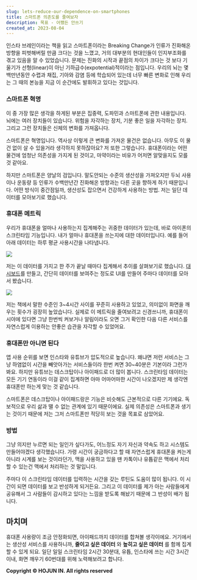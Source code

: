 ```yaml
---
slug: lets-reduce-our-dependence-on-smartphones
title: 스마트폰 의존도를 줄여보자
description: 목표 - 어쨌든 안쓰기
created_at: 2023-08-04
---
```


인스타 브레인이라는 책을 읽고 스마트폰이라는 Breaking Change가 인류가 진화해온 방향을 피벗해버릴 만큼 크다는 것을 느꼈고, 거의
대부분의 현대인들이 인지부조화를 겪고 있음을 알 수 있었습니다. 문제는 진화의 시작과 끝점의 차이가 크다는 것 보다 기울기가
선형(linear)이 아닌 기하급수(expotential)적이라는 점입니다. 우리의 뇌는 몇백만년동안 수렵과 채집, 기아와 감염 등에
학습되어 있는데 너무 빠른 변화로 인해 우리는 그 때의 본능을 지금 이 순간에도 발휘하고 있다는 것입니다.

### 스마트폰 혁명

이 중 가장 많은 생각을 하게된 부분은 집중력, 도파민과 스마트폰에 관한 내용입니다. 뇌에는 여러 장치들이 있습니다. 위험을 자각하는 장치,
기분 좋은 일을 자각하는 장치. 그리고 그런 장치들은 신체의 변화를 가져옵니다.

스마트폰은 혁명입니다. 역사상 이렇게 큰 변화를 가져온 물건은 없습니다. 아무도 이 물건 없이 살 수 있을거라 생각하지 못하잖아요? 저 또한
그렇습니다. 휴대폰이라는 어떤 물건에 엄청난 의존성을 가지게 된 것이고, 마약이라는 비유가 어저면 알맞을지도 모를 것 같아요.

하지만 스마트폰은 양날의 검입니다. 말도안되는 수준의 생산성을 가져오지만 두뇌 사용이나 운동량 등 인류가 수백만년간 진화해온 방향과는 다른
곳을 향하게 하기 때문입니다. 어떤 방식이 중간점일까, 생산성도 잡으면서 건강하게 사용하는 방법. 저는 일단 데이터를 모아보기로 했습니다.

### 휴대폰 메트릭

우리가 휴대폰을 얼마나 사용하는지 집계해주는 귀중한 데이터가 있는데, 바로 아이폰의 스크린타임 기능입니다. 내가 얼마나 휴대폰을 쓰는지에
대한 데이터입니다. 예를 들어 아래 데이터는 하루 평균 사용시간을 나타냅니다.

![](http://t1.daumcdn.net/brunch/service/user/aVyy/image/lnoe1jyIYS4XkqGAYQAbnpFQFH8.jpeg)

저는 이 데이터를 가지고 한 주가 끝날 때마다 집계해서 추이를 살펴보기로 했습니다.
[대시보드](https://www.hojunin.com/profess)를 만들고, 간단히 데이터를 보여주는 정도로 UI를 만들어 주마다
데이터를 모아서 봤습니다.

![](http://t1.daumcdn.net/brunch/service/user/aVyy/image/-mAjjW3_BeTfSXLlUzLgTsDOZdc.png)

저는 책에서 말한 수준인 3~4시간 사이를 꾸준히 사용하고 있었고, 의미없이 화면을 깨우는 횟수가 굉장히 높았습니다. 실제로 이 메트릭을
줄여보려고 신경쓰니까, 휴대폰이 시야에 있다면 그냥 한번씩 켜보거나 알림이라도 오면 그거 확인한 다음 다른 서비스를 자연스럽게 이용하는
안좋은 습관을 자각할 수 있었어요.

### 휴대폰만 아니면 된다

앱 사용 순위를 보면 인스타와 유튜브가 압도적으로 높습니다. 왜냐면 저런 서비스는 그냥 하염없이 시간을 빼앗아가는 서비스들이라 한번 켜면
30~40분은 기본이라 그런가봐요. 하지만 유튜브는 데스크탑이나 아이패드로 더 많이 봅니다. 스크린타임 데이터는 모든 기기 연동이라 이걸
같이 집계하면 아마 어마어마한 시간이 나오겠지만 제 생각엔 휴대폰만 하는게 맞는 것 같습니다.

스마트폰은 데스크탑이나 아이패드랑은 기능은 비슷해도 근본적으로 다른 기기에요. 독보적으로 우리 삶과 땔 수 없는 관계에 있기 때문이에요.
실제 의존성은 스마트폰과 생기는 것이기 때문에 저는 그저 스마트폰만 적당히 보는 것을 목표로 삼았어요.

### 방법

그냥 의지만 누르면 되는 일인가 싶다가도, 어느정도 자기 자신과 약속도 하고 시스템도 만들어야겠다 생각했습니다. 가령 시간이 궁금하다고 할
때 자연스럽게 휴대폰을 켜는게 아니라 시계를 보는 것이라던가, 맥을 사용하고 있을 땐 카톡이나 유튭같은 맥에서 처리할 수 있는건 맥에서
처리하는 것 말입니다.

주마다 이 스크린타임 데이터를 입력하는 시간을 갖는 루틴도 도움이 많이 됩니다. 이 시간이 되면 데이터를 보고 반성하게 되거든요. 그리고 이
데이터를 제가 아는 사람들에게 공유해서 그 사람들이 감시하고 있다는 느낌을 받도록 해놨기 때문에 그 반성이 배가 됩니다.

## 마치며

휴대폰 사용량이 조금 안정화되면, 아이패드까지 데이터를 합쳐볼 생각이에요. 거기에서는 생산성 서비스를 사용하니까, **줄이고 싶은 데이터**
와 **높히고 싶은 데이터** 를 함께 집계할 수 있게 되요. 일단 일일 스크린타임 2시간 30분대, 유튭, 인스타에 쓰는 시간 3시간
이내, 화면 깨우기 60번대를 위해 노력해보려고 합니다.


**Copyright © HOJUN IN. All rights reserved**
